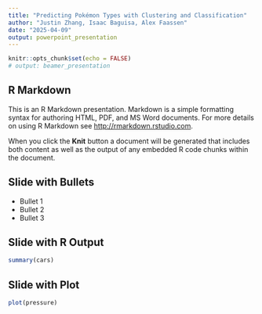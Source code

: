 ```yaml
---
title: "Predicting Pokémon Types with Clustering and Classification"
author: "Justin Zhang, Isaac Baguisa, Alex Faassen"
date: "2025-04-09"
output: powerpoint_presentation
---
```


```r
knitr::opts_chunk$set(echo = FALSE)
# output: beamer_presentation
```

## R Markdown

This is an R Markdown presentation. Markdown is a simple formatting syntax for authoring HTML, PDF, and MS Word documents. For more details on using R Markdown see <http://rmarkdown.rstudio.com>.

When you click the **Knit** button a document will be generated that includes both content as well as the output of any embedded R code chunks within the document.

## Slide with Bullets

- Bullet 1
- Bullet 2
- Bullet 3

## Slide with R Output

```r
summary(cars)
```

## Slide with Plot

```r
plot(pressure)
```

